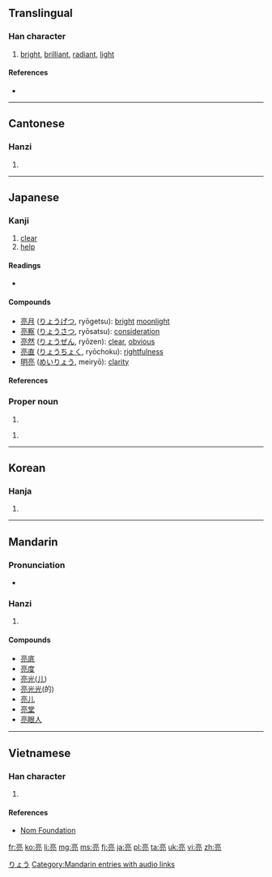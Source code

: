 ==Translingual==

===Han character===
{{Han char|rn=8|rad=亠|as=07|sn=9|four=0021<sub>7</sub>|canj=卜口月弓 (YRBN), 卜口月山 (YRBU)|ids=⿱⿳[[亠]][[口]][[冖]][[几]]}}

# [[bright]], [[brilliant]], [[radiant]], [[light]]

====References====
* {{Han ref|kx=0089.040|dkj=00304|dj=0188.100|hdz=10286.030|uh=4EAE|ud=20142|bh=AB47|bd=43847}}

----

==Cantonese==

===Hanzi===
{{yue-hanzi|jyut=[[loeng6]]|y=leung6}}

# {{defn|lang=yue|sort=亠07}}

----

==Japanese==

===Kanji===
{{ja-kanji|grade=n|rs=亠07}}

# [[clear]]
# [[help]] 

====Readings====
* {{ja-readings|goon= [[ろう]] (rō)|kanon=[[りょう]] (ryō), [[りゃう]] (ryau)|kun=[[あきらか]] (akiraka), [[すけ]] (suke)|nanori=[[あき]] (aki), [[あきら]] (akira), [[きょう]] (kyō), [[たすく]] (tasuku), [[ふさ]] (fusa), [[まこと]] (makoto), [[よし]] (yoshi)}}

====Compounds====
* [[亮月]] ([[りょうげつ]], ryōgetsu): [[bright]] [[moonlight]]
* [[亮察]] ([[りょうさつ]], ryōsatsu): [[consideration]]
* [[亮然]] ([[りょうぜん]], ryōzen): [[clear]], [[obvious]]
* [[亮直]] ([[りょうちょく]], ryōchoku): [[rightfulness]]
* [[明亮]] ([[めいりょう]], meiryō): [[clarity]]

====References====
{{ja-kref
|jis= 4E3C
|ku= 4628
|shift= 97ba
|euc= CEBC
|freq= 1821
|nelson= 302
|newnelson= 95
|halpern= 2071
|kld= 1313
|heisig= 2920
|tuttle= 2j7.6
}}

===Proper noun===
{{ja-pos|k|proper|hira=りょう|rom=Ryō}}

# {{given name|male|lang=ja}}

{{ja-pos|k|proper|hira=あきら|rom=Akira}}

# {{given name|male|lang=ja}}

[[Category:Japanese male given names|りょう]]

----

==Korean==

===Hanja===
{{ko-hanja|hangeul=량|rv=ryang|mr=ryang}}

# {{defn|lang=ko|sort=亠07}}

----

==Mandarin==

===Pronunciation===
* {{audio|zh-liàng.ogg|audio}}

===Hanzi===
{{cmn-hanzi|pin=[[liàng]] ([[liang4]])|wg=liang<sup>4</sup>}}

# {{defn|lang=cmn|sort=亠07}}

====Compounds====
* [[亮底]]
* [[亮度]]
* [[亮光]]([[儿化|儿]])
* [[亮光光]](的)
* [[亮儿]]
* [[亮堂]]
* [[亮眼人]]

[[Category:Mandarin entries with audio links]]

----

==Vietnamese==

===Han character===
{{vi-hantu|[[lượng]]|rs=亠07}}

# {{defn|lang=vi|sort=亠07}}

====References====
*[http://nomfoundation.org/common/nom_details.php?codepoint=4eae Nom Foundation]

[[fr:亮]]
[[ko:亮]]
[[li:亮]]
[[mg:亮]]
[[ms:亮]]
[[fj:亮]]
[[ja:亮]]
[[pl:亮]]
[[ta:亮]]
[[uk:亮]]
[[vi:亮]]
[[zh:亮]]